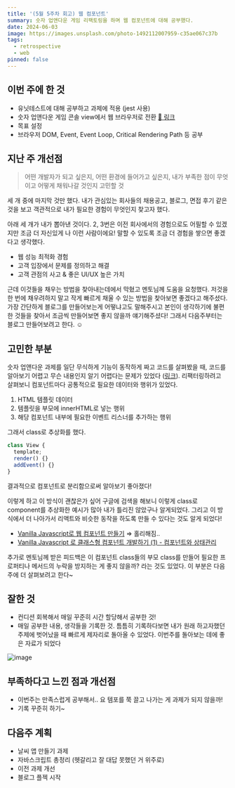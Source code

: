 ```yaml
---
title: '(5월 5주차 회고) 웹 컴포넌트'
summary: 숫자 업앤다운 게임 리팩토링을 하며 웹 컴포넌트에 대해 공부했다.
date: 2024-06-03
image: https://images.unsplash.com/photo-1492112007959-c35ae067c37b
tags:
  - retrospective
  - web
pinned: false
---
```


## 이번 주에 한 것

- 유닛테스트에 대해 공부하고 과제에 적용 (jest 사용)
- 숫자 업앤다운 게임 콘솔 view에서 웹 브라우저로 전환 [🔗 링크](https://github.com/heeji289/js-number-up-and-down/pull/3)
- 목표 설정
- 브라우저 DOM, Event, Event Loop, Critical Rendering Path 등 공부

## 지난 주 개선점

> 어떤 개발자가 되고 싶은지, 어떤 환경에 들어가고 싶은지, 내가 부족한 점이 무엇이고 어떻게 채워나갈 것인지 고민할 것

세 개 중에 마지막 것만 했다. 내가 관심있는 회사들의 채용공고, 블로그, 면접 후기 같은 것을 보고 객관적으로 내가 필요한 경험이 무엇인지 찾고자 했다.

아래 세 개가 내가 뽑아낸 것이다. 2, 3번은 이전 회사에서의 경험으로도 어필할 수 있겠지만 조금 더 자신있게 나 이런 사람이에요! 말할 수 있도록 조금 더 경험을 쌓으면 좋겠다고 생각했다.

- 웹 성능 최적화 경험
- 고객 입장에서 문제를 정의하고 해결
- 고객 관점의 사고 & 좋은 UI/UX 높은 가치

근데 이것들을 채우는 방법을 찾아내는데에서 막혔고 멘토님께 도움을 요청했다. 저것을 한 번에 채우려하지 말고 작게 빠르게 채울 수 있는 방법을 찾아보면 좋겠다고 해주셨다. 가장 간단하게 블로그를 만들어보는게 어떻냐고도 말해주시고 본인이 생각하기에 불편한 것들을 찾아서 조금씩 만들어보면 좋지 않을까 얘기해주셨다! 그래서 다음주부터는 블로그 만들어보려고 한다. ☺️

## 고민한 부분

숫자 업앤다운 과제를 일단 무식하게 기능이 동작하게 짜고 코드를 살펴봤을 때, 코드를 알아보기 어렵고 무슨 내용인지 알기 어렵다는 문제가 있었다 ([링크](https://github.com/heeji289/js-number-up-and-down/pull/3/commits/ed852261c7c6b2eeed9ba8e1f676c7c781f219b4)). 리팩터링하려고 살펴보니 컴포넌트마다 공통적으로 필요한 데이터와 행위가 있었다.

1. HTML 템플릿 데이터
2. 템플릿을 부모에 innerHTML로 넣는 행위
3. 해당 컴포넌트 내부에 필요한 이벤트 리스너를 추가하는 행위

그래서 class로 추상화를 했다.

```js
class View {
  template;
  render() {}
  addEvent() {}
}
```

결과적으로 컴포넌트로 분리함으로써 알아보기 좋아졌다!

이렇게 하고 이 방식이 괜찮은가 싶어 구글에 검색을 해보니 이렇게 class로 component를 추상화한 예시가 많아 내가 틀리진 않았구나 알게되었다. 그리고 이 방식에서 더 나아가서 리액트와 비슷한 동작을 하도록 만들 수 있다는 것도 알게 되었다!

- [Vanilla Javascript로 웹 컴포넌트 만들기](https://junilhwang.github.io/TIL/Javascript/Design/Vanilla-JS-Component/#) ⇒ 홀리해짐..
- [Vanilla Javascript 로 클래스형 컴포넌트 개발하기 (1) - 컴포넌트와 상태관리](https://velog.io/@aeong98/Vanilla-Javascript-%EB%A1%9C-%ED%81%B4%EB%9E%98%EC%8A%A4%ED%98%95-%EC%BB%B4%ED%8F%AC%EB%84%8C%ED%8A%B8-%EA%B0%9C%EB%B0%9C%ED%95%98%EA%B8%B0-1-%EC%BB%B4%ED%8F%AC%EB%84%8C%ED%8A%B8%EC%99%80-%EC%83%81%ED%83%9C%EA%B4%80%EB%A6%AC)

추가로 멘토님께 받은 피드백은 이 컴포넌트 class들의 부모 class를 만들어 필요한 프로퍼티나 메서드의 누락을 방지하는 게 좋지 않을까? 라는 것도 있었다. 이 부분은 다음주에 더 살펴보려고 한다~

## 잘한 것

- 컨디션 회복해서 매일 꾸준히 시간 할당해서 공부한 것!
- 매일 공부한 내용, 생각들을 기록한 것. 틈틈히 기록하다보면 내가 원래 하고자했던 주제에 벗어났을 때 빠르게 제자리로 돌아올 수 있었다. 이번주를 돌아보는 데에 좋은 자료가 되었다

![image](https://blog.kakaocdn.net/dn/LGc7H/btsHMPWlazI/quiDlfSHnGq9LV8Ndcqd60/img.png)

## 부족하다고 느낀 점과 개선점

- 이번주는 만족스럽게 공부해서.. 요 템포를 쭉 끌고 나가는 게 과제가 되지 않을까!
- 기록 꾸준히 하기~

## 다음주 계획

- 날씨 앱 만들기 과제
- 자바스크립트 총정리 (헷갈리고 잘 대답 못했던 거 위주로)
- 이전 과제 개선
- 블로그 플젝 시작
